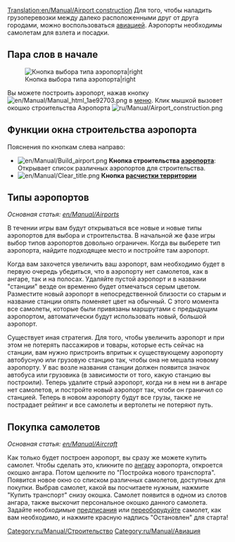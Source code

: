 [[Translation:en/Manual/Airport construction]]
{{ru/Перевод|en/Manual/Airport construction|90}}
{{ru/Manual/Оглавление}}
Для того, чтобы наладить грузоперевозки между далеко расположенными друг от друга городами, можно воспользоваться [[ru/Manual/Авиация|авиацией]]. Аэропорты необходимы самолетам для взлета и посадки.

==Пара слов в начале==

[[File:ru/Manual/Airport-selection1.png|none|frame|Кнопка выбора типа аэропорта|right]]

Вы можете построить аэропорт, нажав кнопку [[File:en/Manual/Manual html 1ae92703.png]] в [[ru/Manual/Интерфейс игры|меню]]. Клик мышкой вызовет окошко строительства Аэропорта [[File:ru/Manual/Airport construction.png|frame|none]]

==Функции окна строительства аэропорта==

Пояснения по кнопкам слева направо:

* [[File:en/Manual/Build airport.png]] '''Кнопка строительства [[en/Manual/Airports|аэропорта]]''': Открывает список различных аэропортов для строительства.
* [[File:en/Manual/Clear title.png]] '''Кнопка [[ru/Manual/Ландшафтный дизайн|расчистки территории]]'''

==Типы аэропортов==

''Основная статья: [[en/Manual/Airports]]''

В течении игры вам будут открываться все новые и новые типы аэропортов для выбора и строительства. В начальной же фазе игры выбор типов аэропортов довольно ограничен. Когда вы выберете тип аэропорта, найдите подходящее место и постройте там аэропорт.

Когда вам захочется увеличить ваш аэропорт, вам необходимо будет в первую очередь убедиться, что в аэропорту нет самолетов, как в ангаре, так и на полосах. Удаляйте пустой аэропорт и в названии "станции" везде он временно будет отмечаться серым цветом. Разместите новый аэропорт в непосредственной близости со старым и название станции опять поменяет цвет на обычный. С этого момента все самолеты, которые были привязаны маршрутами с предыдущим аэропортом, автоматически будут использовать новый, большой аэропорт.

Существует иная стратегия. Для того, чтобы увеличить аэропорт и при этом не потерять пассажиров и товары, которые есть сейчас на станции, вам нужно пристроить впритык к существующему аэропорту автобусную или грузовую станцию так, чтобы она не мешала новому аэропорту. У вас возле названия станции должен появится значок автобуса или грузовика (в зависимости от того, какую станцию вы построили). Теперь удалите стрый аэропорт, когда ни в нем ни в ангаре нет самолетов, и постройте новый аэропорт так, чтоби он граничил со станцией. Теперь в новом аэропорту будут все грузы, также не пострадает рейтинг и все самолеты и вертолеты не потеряют путь.

==Покупка самолетов==

''Основная статья: [[en/Manual/Aircraft]]''

Как только будет построен аэропорт, вы сразу же можете купить самолет. Чтобы сделать это, кликните по [[ru/Manual/Депо|ангару]] аэропорта, откроется окошко ангара. Потом щелкните по "Постройка нового транспорта". Появится новое окно со списком различных самолетов, доступных для покупки. Выбрав самолет, какой вы посчитаете нужным, нажмите "Купить транспорт" снизу окошка. Самолет появится в одном из слотов ангара, также выскочит персональное окошко данного самолета. Задайте необходимые [[ru/Manual/Задания|предписания]] или [[ru/Manual/Переоборудование|переоборудуйте]] самолет, как вам необходимо, и нажмите красную надпись "Остановлен" для старта!


[[Category:ru/Manual/Строительство]]
[[Category:ru/Manual/Авиация]]